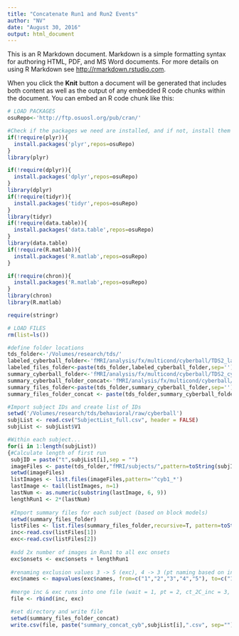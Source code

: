 ```yaml
---
title: "Concatenate Run1 and Run2 Events"
author: "NV"
date: "August 30, 2016"
output: html_document
---
```


This is an R Markdown document. Markdown is a simple formatting syntax for authoring HTML, PDF, and MS Word documents. For more details on using R Markdown see <http://rmarkdown.rstudio.com>.

When you click the **Knit** button a document will be generated that includes both content as well as the output of any embedded R code chunks within the document. You can embed an R code chunk like this:

```r
# LOAD PACKAGES
osuRepo<-'http://ftp.osuosl.org/pub/cran/'

#Check if the packages we need are installed, and if not, install them
if(!require(plyr)){
  install.packages('plyr',repos=osuRepo)
}
library(plyr)

if(!require(dplyr)){
  install.packages('dplyr',repos=osuRepo)
}
library(dplyr)
if(!require(tidyr)){
  install.packages('tidyr',repos=osuRepo)
}
library(tidyr)
if(!require(data.table)){
  install.packages('data.table',repos=osuRepo)
}
library(data.table)
if(!require(R.matlab)){
  install.packages('R.matlab',repos=osuRepo)
}

if(!require(chron)){
  install.packages('R.matlab',repos=osuRepo)
}
library(chron)
library(R.matlab)

require(stringr)
```

```r
# LOAD FILES
rm(list=ls())

#define folder locations
tds_folder<-'/Volumes/research/tds/'
labeled_cyberball_folder<-'fMRI/analysis/fx/multicond/cyberball/TDS2_labeled_cyb_data'
labeled_files_folder<-paste(tds_folder,labeled_cyberball_folder,sep='')
summary_cyberball_folder<-'fMRI/analysis/fx/multicond/cyberball/TDS2_cyb_summary/events'
summary_cyberball_folder_concat<-'fMRI/analysis/fx/multicond/cyberball/TDS2_cyb_summary/events/concat'
summary_files_folder<-paste(tds_folder,summary_cyberball_folder,sep='')
summary_files_folder_concat <- paste(tds_folder,summary_cyberball_folder_concat,sep='')
```

```r
#Import subject IDs and create list of IDs
setwd('/Volumes/research/tds/behavioral/raw/cyberball')
subjList <- read.csv("SubjectList_full.csv", header = FALSE)
subjList <- subjList$V1

#Within each subject...
for(i in 1:length(subjList)) 
{#Calculate length of first run
 subjID = paste("t",subjList[i],sep = "")
 imageFiles <- paste(tds_folder,"fMRI/subjects/",pattern=toString(subjID),"/ppc/cyb1",sep="")
 setwd(imageFiles)
 listImages <- list.files(imageFiles,pattern='^cyb1_*')
 lastImage <- tail(listImages, n=1)
 lastNum <- as.numeric(substring(lastImage, 6, 9))
 lengthRun1 <- 2*(lastNum)
                          
 #Import summary files for each subject (based on block models)
 setwd(summary_files_folder)
 listFiles <- list.files(summary_files_folder,recursive=T, pattern=toString(subjList[i]))
 inc<-read.csv(listFiles[1])
 exc<-read.csv(listFiles[2])
 
 #add 2x number of images in Run1 to all exc onsets
 exc$onsets <- exc$onsets + lengthRun1
 
 #renaming exclusion values 3 -> 5 (exc), 4 -> 3 (pt naming based on inc run)
 exc$names <- mapvalues(exc$names, from=c("1","2","3","4","5"), to=c("1","2","6","7","5"))
 
 #merge inc & exc runs into one file (wait = 1, pt = 2, ct_2C_inc = 3, ct_2P_inc = 4, pc = 5, ct_2C_exc = 6, ct_2P_exc = 7)
 file <- rbind(inc, exc)

 #set directory and write file
 setwd(summary_files_folder_concat)
 write.csv(file, paste("summary_concat_cyb",subjList[i],".csv", sep=""), row.names = FALSE) }
```